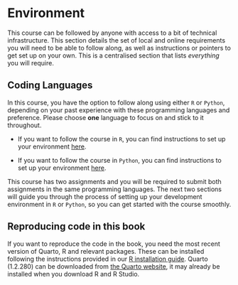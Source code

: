 # Environment {.unnumbered}

This course can be followed by anyone with access to a bit of technical infrastructure. This section details the set of local and online requirements you will need to be able to follow along, as well as instructions or pointers to get set up on your own. This is a centralised section that lists *everything* you will require.

## Coding Languages

In this course, you have the option to follow along using either `R` or `Python`, depending on your past experience with these programming languages and preference. Please choose **one** language to focus on and stick to it throughout.

-   If you want to follow the course in `R`, you can find instructions to set up your environment [here](https://pietrostefani.github.io/gds/environR.html).

-   If you want to follow the course in `Python`, you can find instructions to set up your environment [here](https://pietrostefani.github.io/gds/environPy.html).

This course has two assignments and you will be required to submit both assignments in the same programming languages. The next two sections will guide you through the process of setting up your development environment in `R` or `Python`, so you can get started with the course smoothly.

## Reproducing code in this book

If you want to reproduce the code in the book, you need the most recent version of Quarto, R and relevant packages. These can be installed following the instructions provided in our [R installation guide](https://gdsl-ul.github.io/r_install/). Quarto (1.2.280) can be downloaded from [the Quarto website](https://quarto.org/docs/get-started/), it may already be installed when you download R and R Studio.
